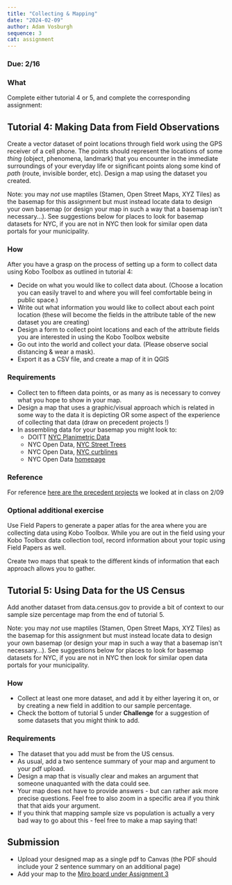 ```yaml
---
title: "Collecting & Mapping"
date: "2024-02-09"
author: Adam Vosburgh
sequence: 3
cat: assignment
---
```


### Due: 2/16

### What

Complete either tutorial 4 or 5, and complete the corresponding assignment: 

## Tutorial 4: Making Data from Field Observations

Create a vector dataset of point locations through field work using the GPS receiver of a cell phone. The points should represent the locations of some *thing* (object, phenomena, landmark) that you encounter in the immediate surroundings of your everyday life or significant points along some kind of *path* (route, invisible border, etc). Design a map using the dataset you created.

Note: you may *not* use maptiles (Stamen, Open Street Maps, XYZ Tiles) as the basemap for this assignment but must instead locate data to design your own basemap (or design your map in such a way that a basemap isn't necessary...). See suggestions below for places to look for basemap datasets for NYC, if you are not in NYC then look for similar open data portals for your municipality.  

### How 

After you have a grasp on the process of setting up a form to collect data using Kobo Toolbox as outlined in tutorial 4:

- Decide on what you would like to collect data about. (Choose a location you can easily travel to and where you will feel comfortable being in public space.)
- Write out what information you would like to collect about each point location (these will become the fields in the attribute table of the new dataset you are creating)
- Design a form to collect point locations and each of the attribute fields you are interested in using the Kobo Toolbox website
- Go out into the world and collect your data. (Please observe social distancing & wear a mask).
- Export it as a CSV file, and create a map of it in QGIS

### Requirements

- Collect ten to fifteen data points, or as many as is necessary to convey what you hope to show in your map.
- Design a map that uses a graphic/visual approach which is related in some way to the data it is depicting OR some aspect of the experience of collecting that data (draw on precedent projects !)
- In assembling data for your basemap you might look to:  
  - DOITT [NYC Planimetric Data](https://www1.nyc.gov/site/doitt/residents/gis-2d-data.page)
  - NYC Open Data, [NYC Street Trees](https://data.cityofnewyork.us/Environment/2015-Street-Tree-Census-Tree-Data/uvpi-gqnh)
  - NYC Open Data, [NYC curblines](https://data.cityofnewyork.us/dataset/Curbs/ikvd-dex8)
  - NYC Open Data [homepage](https://opendata.cityofnewyork.us/)

### Reference
For reference [here are the precedent projects](https://miro.com/app/board/uXjVN3iSktE=/) we looked at in class on 2/09

### Optional additional exercise 

Use Field Papers to generate a paper atlas for the area where you are collecting data using Kobo Toolbox. While you are out in the field using your Kobo Toolbox data collection tool, record information about your topic using Field Papers as well.  

Create two maps that speak to the different kinds of information that each approach allows you to gather.  

## Tutorial 5: Using Data for the US Census

Add another dataset from data.census.gov to provide a bit of context to our sample size percentage map from the end of tutorial 5.

Note: you may *not* use maptiles (Stamen, Open Street Maps, XYZ Tiles) as the basemap for this assignment but must instead locate data to design your own basemap (or design your map in such a way that a basemap isn't necessary...). See suggestions below for places to look for basemap datasets for NYC, if you are not in NYC then look for similar open data portals for your municipality.  

### How 

- Collect at least one more dataset, and add it by either layering it on, or by creating a new field in addition to our sample percentage.
- Check the bottom of tutorial 5 under **Challenge** for a suggestion of some datasets that you might think to add.

### Requirements
- The dataset that you add must be from the US census.
- As usual, add a two sentence summary of your map and argument to your pdf upload.
- Design a map that is visually clear and makes an argument that someone unaquanted with the data could see.
- Your map does not have to provide answers - but can rather ask more precise questions. Feel free to also zoom in a specific area if you think that that aids your argument.
- If you think that mapping sample size vs population is actually a very bad way to go about this - feel free to make a map saying that!

## Submission

- Upload your designed map as a single pdf to Canvas (the PDF should include your 2 sentence summary on an additional page)
- Add your map to the [Miro board under Assignment 3](https://miro.com/app/board/uXjVN3iSktE=/)